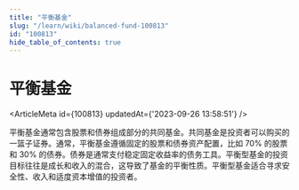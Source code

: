 ```yaml
---
title: "平衡基金"
slug: "/learn/wiki/balanced-fund-100813"
id: "100813"
hide_table_of_contents: true
---
```



# 平衡基金

<ArticleMeta id={100813} updatedAt={'2023-09-26 13:58:51'} />
<div className='border-solid border-b border-t-0 my-4 border-[var(--ifm-color-gray-300)]' />

平衡基金通常包含股票和债券组成部分的共同基金。共同基金是投资者可以购买的一篮子证券。通常，平衡基金遵循固定的股票和债券资产配置，比如 70% 的股票和 30% 的债券。债券是通常支付稳定固定收益率的债务工具。平衡型基金的投资目标往往是成长和收入的混合，这导致了基金的平衡性质。平衡型基金适合寻求安全性、收入和适度资本增值的投资者。
